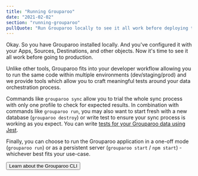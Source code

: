 ```yaml
---
title: "Running Grouparoo"
date: "2021-02-02"
section: "running-grouparoo"
pullQuote: "Run Grouparoo locally to see it all work before deploying to production."
---
```


Okay. So you have Grouparoo installed locally. And you've configured it with your Apps, Sources, Destinations, and other objects. Now it's time to see it all work before going to production.

Unlike other tools, Grouparoo fits into your developer workflow allowing you to run the same code within multiple environments (dev/staging/prod) and we provide tools which allow you to craft meaningful tests around your data orchestration process.

Commands like `grouparoo sync` allow you to trial the whole sync process with only one profile to check for expected results. In combination with commands like `grouparoo run`, you may also want to start fresh with a new database (`grouparoo destroy`) or write test to ensure your sync process is working as you expect. You can write [tests for your Grouparoo data using Jest](/docs/running/testing).

Finally, you can choose to run the Grouparoo application in a one-off mode (`grouparoo run`) or as a persistent server (`grouparoo start` / `npm start`) - whichever best fits your use-case.

<Button variant="outline-primary" href="/docs/cli">
  Learn about the Grouparoo CLI
</Button>
